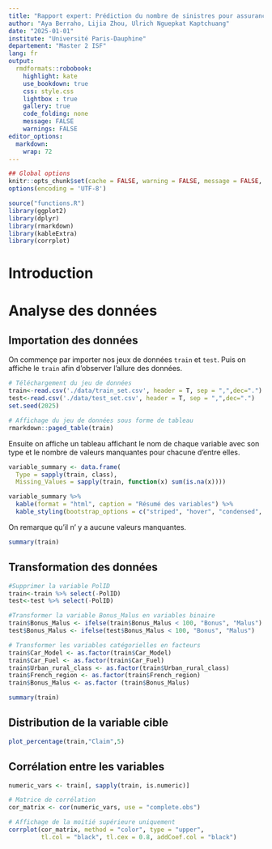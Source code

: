 ```yaml
---
title: "Rapport expert: Prédiction du nombre de sinistres pour assurance responsabilité civile automobile"
author: "Aya Berraho, Lijia Zhou, Ulrich Nguepkat Kaptchuang"
date: "2025-01-01"
institute: "Université Paris-Dauphine"
departement: "Master 2 ISF"
lang: fr
output:
  rmdformats::robobook:
    highlight: kate
    use_bookdown: true
    css: style.css
    lightbox : true
    gallery: true
    code_folding: none
    message: FALSE
    warnings: FALSE
editor_options: 
  markdown: 
    wrap: 72
---
```


```r
## Global options
knitr::opts_chunk$set(cache = FALSE, warning = FALSE, message = FALSE, fig.retina = 2)
options(encoding = 'UTF-8')
```

```r
source("functions.R")
library(ggplot2)
library(dplyr)
library(rmarkdown)
library(kableExtra)
library(corrplot)
`````

# Introduction 

# Analyse des données 

## Importation des données 
On commençe par importer nos jeux de données `train` et `test`. Puis on affiche le `train` afin d'observer l'allure des données. 
```r
# Téléchargement du jeu de données 
train<-read.csv('./data/train_set.csv', header = T, sep = ",",dec=".")
test<-read.csv('./data/test_set.csv', header = T, sep = ",",dec=".")
set.seed(2025)

# Affichage du jeu de données sous forme de tableau
rmarkdown::paged_table(train)
```
Ensuite on affiche un tableau affichant le nom de chaque variable avec son type et le nombre de valeurs manquantes pour chacune d'entre elles. 
```r
variable_summary <- data.frame(
  Type = sapply(train, class),
  Missing_Values = sapply(train, function(x) sum(is.na(x))))

variable_summary %>%
  kable(format = "html", caption = "Résumé des variables") %>%
  kable_styling(bootstrap_options = c("striped", "hover", "condensed", "responsive"))
```
On remarque qu'il n' y a aucune valeurs manquantes.

```r
summary(train)
`````

## Transformation des données 

```r
#Supprimer la variable PolID
train<-train %>% select(-PolID)
test<-test %>% select(-PolID)
```

```r
#Transformer la variable Bonus_Malus en variables binaire 
train$Bonus_Malus <- ifelse(train$Bonus_Malus < 100, "Bonus", "Malus")
test$Bonus_Malus <- ifelse(test$Bonus_Malus < 100, "Bonus", "Malus")
```

```r
# Transformer les variables catégorielles en facteurs
train$Car_Model <- as.factor(train$Car_Model)
train$Car_Fuel <- as.factor(train$Car_Fuel)
train$Urban_rural_class <- as.factor(train$Urban_rural_class)
train$French_region <- as.factor(train$French_region)
train$Bonus_Malus <- as.factor (train$Bonus_Malus)
````

```r
summary(train)
```
## Distribution de la variable cible 

```r
plot_percentage(train,"Claim",5)
```

## Corrélation entre les variables 

```r
numeric_vars <- train[, sapply(train, is.numeric)]
```


```r
# Matrice de corrélation
cor_matrix <- cor(numeric_vars, use = "complete.obs")

# Affichage de la moitié supérieure uniquement
corrplot(cor_matrix, method = "color", type = "upper", 
         tl.col = "black", tl.cex = 0.8, addCoef.col = "black")
```

